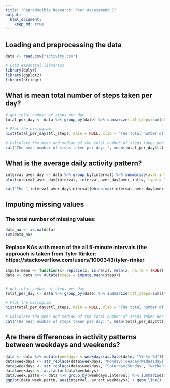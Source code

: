```yaml
---
title: "Reproducible Research: Peer Assessment 1"
output: 
  html_document:
    keep_md: true
---
```



## Loading and preprocessing the data

```r
data <- read.csv("activity.csv")

# Load essential libraries
library(dplyr)
library(ggplot2)
library(stringr)

```


## What is mean total number of steps taken per day?
```r
# get total number of steps per day
total_per_day <- data %>% group_by(date) %>% summarize(ttl_steps=sum(steps))

# Plot the histogram
hist(total_per_day$ttl_steps, main = NULL, xlab = "The total number of steps taken per day")

# Calculate the mean and median of the total number of steps taken per day
cat("The mean number of steps taken per day: ", mean(total_per_day$ttl_steps, na.rm = TRUE), "\nThe median number of steps taken per day: ", median(total_per_day$ttl_steps, na.rm = TRUE))
```


## What is the average daily activity pattern?
```r
interval_aver_day <- data %>% group_by(interval) %>% summarise(aver_intrv = mean(steps, na.rm = TRUE))
plot(interval_aver_day$interval, interval_aver_day$aver_intrv, type = "l", xlab = " 5-minute intervals", ylab = "Average number of steps")

cat("The ",interval_aver_day$interval[which.max(interval_aver_day$aver_intrv)]," 5-minute interval, on average across all the days in the dataset, contains the maximum number of steps.")
```


## Imputing missing values

### The total number of missing values:  
```r
data_na <- is.na(data)
sum(data_na)
```
### Replace NAs with mean of the all 5-minute intervals (the approach is taken from Tyler Rinker: https://stackoverflow.com/users/1000343/tyler-rinker
```r
impute.mean <- function(x) replace(x, is.na(x), mean(x, na.rm = TRUE))
data <- data %>% mutate(steps = impute.mean(steps))


# get total number of steps per day
total_per_day <- data %>% group_by(date) %>% summarize(ttl_steps=sum(steps))

# Plot the histogram
hist(total_per_day$ttl_steps, main = NULL, xlab = "The total number of steps taken per day")

# Calculate the mean and median of the total number of steps taken per day
cat("The mean number of steps taken per day: ", mean(total_per_day$ttl_steps, na.rm = TRUE), "\nThe median number of steps taken per day: ", median(total_per_day$ttl_steps, na.rm = TRUE))
```

## Are there differences in activity patterns between weekdays and weekends?
```r
data <- data %>% mutate(weekdays = weekdays(as.Date(date, "%Y-%m-%d")))
data$weekdays <- str_replace(data$weekdays, "Monday|Tuesday|Wednesday|Thursday|Friday", "weekdays")
data$weekdays <- str_replace(data$weekdays, "Saturday|Sunday", "weekends")
data$weekdays <- as.factor(data$weekdays)
data.week.pattn <- data %>% group_by(weekdays,interval) %>% summarise(av_act_weekdays = mean(steps))
ggplot(data.week.pattn, aes(interval, av_act_weekdays)) + geom_line() + ylab("Average number of steps") + facet_grid(weekdays ~ .)

```